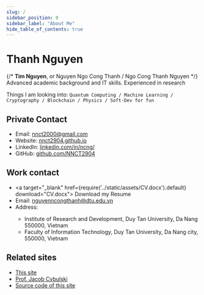 ```yaml
---
slug: /
sidebar_position: 0
sidebar_label: "About Me"
hide_table_of_contents: true
---
```


# Thanh Nguyen
{/* **Tim Nguyen**, or Nguyen Ngo Cong Thanh / Ngo Cong Thanh Nguyen */}
Advanced academic background and IT skills. Experienced in research

Things I am looking into:
`Quantum Computing / Machine Learning / Cryptography / Blockchain / Physics / Soft-Dev for fun`

## Private Contact

- <Icon icon="fa-fw fa-envelope" width="1em" size="lg"/> Email: nnct2000@gmail.com
- <Icon icon="fa-fw fa-globe" width="1em" size="lg"/> Website: [nnct2904.github.io](https://nnct2904.github.io/)
- <Icon icon="fa-brands fa-fw fa-linkedin" width="1em" size="lg"/> LinkedIn: [linkedin.com/in/ncng/](https://www.linkedin.com/in/ncng/)
- <Icon icon="fa-brands fa-fw fa-github" width="1em" size="lg"/> GitHub: [github.com/NNCT2904](https://github.com/NNCT2904)

## Work contact

- <Icon icon="fa-fw fa-user" width="1em" size="lg"/> <a target="\_blank" href={require('../static/assets/CV.docx').default} download="CV.docx"> Download my Resume </a>
- <Icon icon="fa-fw fa-envelope" width="1em" size="lg"/> Email: nguyenncongthanh@dtu.edu.vn
- <Icon icon="fa-fw fa-building-columns" width="1em" size="lg"/> Address: 
  - Institute of Research
  and Development, Duy Tan University, Da Nang 550000, Vietnam 
  - Faculty of Information
  Technology, Duy Tan University, Da Nang city, 550000, Vietnam

## Related sites

- [This site](/)
- [Prof. Jacob Cybulski](http://jacobcybulski.com/)
- [Source code of this site](https://github.com/NNCT2904/nnct2904.github.io)